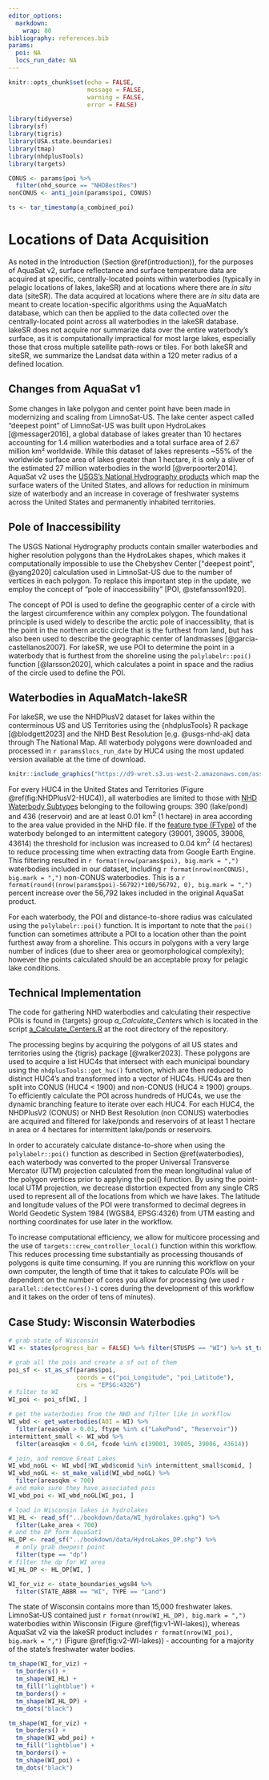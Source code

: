 ```yaml
---
editor_options: 
  markdown: 
    wrap: 80
bibliography: references.bib
params:
  poi: NA
  locs_run_date: NA
---
```


```r
knitr::opts_chunk$set(echo = FALSE, 
                      message = FALSE, 
                      warning = FALSE, 
                      error = FALSE)
```

```r
library(tidyverse)
library(sf)
library(tigris)
library(USA.state.boundaries)
library(tmap)
library(nhdplusTools)
library(targets)

CONUS <- params$poi %>% 
  filter(nhd_source == "NHDBestRes")
nonCONUS <- anti_join(params$poi, CONUS)

ts <- tar_timestamp(a_combined_poi)
```

# Locations of Data Acquisition {#locs-data-acq}

As noted in the Introduction (Section \@ref(introduction)), for the purposes of
AquaSat v2, surface reflectance and surface temperature data are acquired at
specific, centrally-located points within waterbodies (typically in pelagic
locations of lakes, lakeSR) and at locations where there are *in situ* data
(siteSR). The data acquired at locations where there are *in situ* data are
meant to create location-specific algorithms using the AquaMatch database, which
can then be applied to the data collected over the centrally-located point
across all waterbodies in the lakeSR database. lakeSR does not acquire nor
summarize data over the entire waterbody's surface, as it is computationally
impractical for most large lakes, especially those that cross multiple satellite
path-rows or tiles. For both lakeSR and siteSR, we summarize the Landsat data
within a 120 meter radius of a defined location.

## Changes from AquaSat v1

Some changes in lake polygon and center point have been made in modernizing and
scaling from LimnoSat-US. The lake center aspect called "deepest point" of
LimnoSat-US was built upon HydroLakes [@messager2016], a global database of
lakes greater than 10 hectares accounting for 1.4 million waterbodies and a
total surface area of 2.67 million km² worldwide. While this dataset of lakes
represents \~55% of the worldwide surface area of lakes greater than 1 hectare,
it is only a sliver of the estimated 27 million waterbodies in the world
[@verpoorter2014]. AquaSat v2 uses the [USGS's National Hydrography
products](https://www.usgs.gov/national-hydrography) which map the surface
waters of the United States, and allows for reduction in minimum size of
waterbody and an increase in coverage of freshwater systems across the United
States and permanently inhabited territories.

## Pole of Inaccessibility

The USGS National Hydrography products contain smaller waterbodies and higher
resolution polygons than the HydroLakes shapes, which makes it computationally
impossible to use the Chebyshev Center ["deepest point", @yang2020] calculation
used in LimnoSat-US due to the number of vertices in each polygon. To replace
this important step in the update, we employ the concept of "pole of
inaccessibility" [POI, @stefansson1920].

The concept of POI is used to define the geographic center of a circle with the
largest circumference within any complex polygon. The foundational principle is
used widely to describe the arctic pole of inaccessiblity, that is the point in
the northern arctic circle that is the furthest from land, but has also been
used to describe the geographic center of landmasses [@garcia-castellanos2007].
For lakeSR, we use POI to determine the point in a waterbody that is furthest
from the shoreline using the `polylabelr::poi()` function [@larsson2020], which
calculates a point in space and the radius of the circle used to define the POI.

## Waterbodies in AquaMatch-lakeSR {#waterbodies}

For lakeSR, we use the NHDPlusV2 dataset for lakes within the conterminous US
and US Territories using the {nhdplusTools} R package [@blodgett2023] and the
NHD Best Resolution [e.g. @usgs-nhd-ak] data through The National Map. All
waterbody polygons were downloaded and processed in `r params$locs_run_date` by
HUC4 using the most updated version available at the time of download.

```r
knitr::include_graphics("https://d9-wret.s3.us-west-2.amazonaws.com/assets/palladium/production/s3fs-public/thumbnails/image/WBD_SubRegions_24x18.png")
```

For every HUC4 in the United States and Territories (Figure
\@ref(fig:NHDPlusV2-HUC4)), all waterbodies are limited to those with [NHD
Waterbody
Subtypes](https://www.usgs.gov/ngp-standards-and-specifications/national-hydrography-dataset-nhd-data-dictionary-feature-classes)
belonging to the following groups: 390 (lake/pond) and 436 (reservoir) and are
at least 0.01 km^2^ (1 hectare) in area according to the area value provided in
the NHD file. If the [feature type
(FType)](https://www.usgs.gov/ngp-standards-and-specifications/national-hydrography-dataset-nhd-data-dictionary-feature-domains)
of the waterbody belonged to an intermittent category (39001, 39005, 39006,
43614) the threshold for inclusion was increased to 0.04 km^2^ (4 hectares) to
reduce processing time when extracting data from Google Earth Engine. This
filtering resulted in `r format(nrow(params$poi), big.mark = ",")` waterbodies
included in our dataset, including `r format(nrow(nonCONUS), big.mark = ",")`
non-CONUS waterbodies. This is a
`r format(round((nrow(params$poi)-56792)*100/56792, 0), big.mark = ",")` percent
increase over the 56,792 lakes included in the original AquaSat product.

For each waterbody, the POI and distance-to-shore radius was calculated using
the `polylabelr::poi()` function. It is important to note that the `poi()`
function can sometimes attribute a POI to a location other than the point
furthest away from a shoreline. This occurs in polygons with a very large number
of indices (due to sheer area or geomorphological complexity); however the
points calculated should be an acceptable proxy for pelagic lake conditions.

## Technical Implementation

The code for gathering NHD waterbodies and calculating their respective POIs is
found in {targets} group *a_Calculate_Centers* which is located in the script
[a_Calculate_Centers.R](https://github.com/aquasat/lakeSR/blob/main/a_Calculate_Centers.R)
at the root directory of the repository.

The processing begins by acquiring the polygons of all US states and territories
using the {tigris} package [@walker2023]. These polygons are used to acquire a
list HUC4s that intersect with each municipal boundary using the
`nhdplusTools::get_huc()` function, which are then reduced to distinct HUC4's
and transformed into a vector of HUC4s. HUC4s are then split into CONUS (HUC4 \<
1900) and non-CONUS (HUC4 ≥ 1900) groups. To efficiently calculate the POI
across hundreds of HUC4s, we use the dynamic branching feature to iterate over
each HUC4. For each HUC4, the NHDPlusV2 (CONUS) or NHD Best Resolution (non
CONUS) waterbodies are acquired and filtered for lake/ponds and reservoirs of at
least 1 hectare in area or 4 hectares for intermittent lake/ponds or reservoirs.

In order to accurately calculate distance-to-shore when using the
`polylabelr::poi()` function as described in Section \@ref(waterbodies), each
waterbody was converted to the proper Universal Transverse Mercator (UTM)
projection calculated from the mean longitudinal value of the polygon vertices
prior to applying the poi() function. By using the point-local UTM projection,
we decrease distortion expected from any single CRS used to represent all of the
locations from which we have lakes. The latitude and longitude values of the POI
were transformed to decimal degrees in World Geodetic System 1984 (WGS84,
EPSG:4326) from UTM easting and northing coordinates for use later in the
workflow.

To increase computational efficiency, we allow for multicore processing and the
use of `targets::crew_controller_local()` function within this workflow. This
reduces processing time substantially as processing thousands of polygons is
quite time consuming. If you are running this workflow on your own computer, the
length of time that it takes to calculate POIs will be dependent on the number
of cores you allow for processing (we used `r parallel::detectCores()-1` cores
during the development of this workflow and it takes on the order of tens of
minutes).

## Case Study: Wisconsin Waterbodies

```r
# grab state of Wisconsin
WI <- states(progress_bar = FALSE) %>% filter(STUSPS == "WI") %>% st_transform("EPSG:4326")

# grab all the pois and create a sf out of them
poi_sf <- st_as_sf(params$poi, 
                   coords = c("poi_Longitude", "poi_Latitude"), 
                   crs = "EPSG:4326")
# filter to WI
WI_poi <- poi_sf[WI, ]

# get the waterbodies from the NHD and filter like in workflow
WI_wbd <- get_waterbodies(AOI = WI) %>% 
  filter(areasqkm > 0.01, ftype %in% c("LakePond", "Reservoir"))
intermittent_small <- WI_wbd %>% 
  filter(areasqkm < 0.04, fcode %in% c(39001, 39005, 39006, 43614))

# join, and remove Great Lakes
WI_wbd_noGL <- WI_wbd[!WI_wbd$comid %in% intermittent_small$comid, ]
WI_wbd_noGL <- st_make_valid(WI_wbd_noGL) %>% 
  filter(areasqkm < 700)
# and make sure they have associated pois
WI_wbd_poi <- WI_wbd_noGL[WI_poi, ]

# load in Wisconsin lakes in hydrolakes
WI_HL <- read_sf("../bookdown/data/WI_hydrolakes.gpkg") %>% 
  filter(Lake_area < 700)
# and the DP form AquaSat1
HL_DP <- read_sf("../bookdown/data/HydroLakes_DP.shp") %>% 
  # only grab deepest point
  filter(type == "dp") 
# filter the dp for WI area
WI_HL_DP <- HL_DP[WI, ]

WI_for_viz <- state_boundaries_wgs84 %>% 
  filter(STATE_ABBR == "WI", TYPE == "Land")

```

The state of Wisconsin contains more than 15,000 freshwater lakes. LimnoSat-US
contained just `r format(nrow(WI_HL_DP), big.mark = ",")` waterbodies within
Wisconsin (Figure \@ref(fig:v1-WI-lakes)), whereas AquaSat v2 via the lakeSR
product includes `r format(nrow(WI_poi), big.mark = ",")` (Figure
\@ref(fig:v2-WI-lakes)) - accounting for a majority of the state's freshwater
water bodies.

```r
tm_shape(WI_for_viz) +
  tm_borders() +
  tm_shape(WI_HL) +
  tm_fill("lightblue") +
  tm_borders() +
  tm_shape(WI_HL_DP) +
  tm_dots("black")

```

```r
tm_shape(WI_for_viz) +
  tm_borders() +
  tm_shape(WI_wbd_poi) +
  tm_fill("lightblue") +
  tm_borders() +
  tm_shape(WI_poi) +
  tm_dots("black")
```

